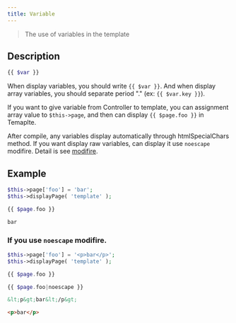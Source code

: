 ```yaml
---
title: Variable
---
```


> The use of variables in the template

## Description

```php
{{ $var }}
```

When display variables, you should write `{{ $var }}`. And when display array variables, you should separate period "." (ex: `{{ $var.key }}`).

If you want to give variable from Controller to template, you can assignment array value to `$this->page`, and then can display `{{ $page.foo }}` in Temaplte.

After compile, any variables display automatically through htmlSpecialChars method. If you want display raw variables, can display it use `noescape` modifire. Detail is see [modifire](/docs/fegg/basic/templates#modifiers).


## Example

```php title="Controller"
$this->page['foo'] = 'bar';
$this->displayPage( 'template' );
```

```php title="Template"
{{ $page.foo }}
```

```html title="Output"
bar
```

### If you use `noescape` modifire.

```php title="Controller"
$this->page['foo'] = '<p>bar</p>';
$this->displayPage( 'template' );
```

```php title="Template"
{{ $page.foo }}

{{ $page.foo|noescape }}
```

```html title="Output"
&lt;p&gt;bar&lt;/p&gt;

<p>bar</p>
```
